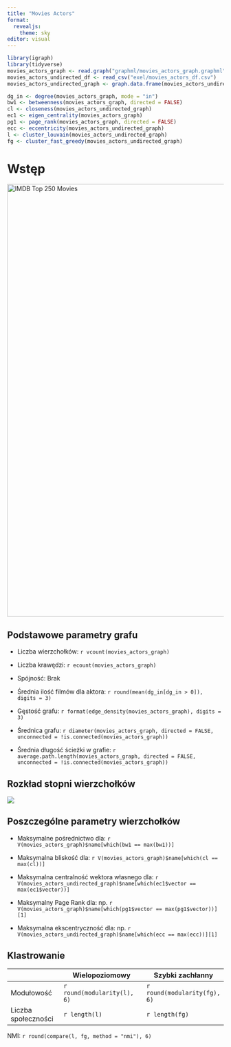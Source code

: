 ```yaml
---
title: "Movies Actors"
format: 
  revealjs:
    theme: sky
editor: visual
---
```


```r
library(igraph)
library(tidyverse)
movies_actors_graph <- read.graph("graphml/movies_actors_graph.graphml", format = "graphml")
movies_actors_undirected_df <- read_csv("exel/movies_actors_df.csv")
movies_actors_undirected_graph <- graph.data.frame(movies_actors_undirected_df, directed = FALSE)

dg_in <- degree(movies_actors_graph, mode = "in")
bw1 <- betweenness(movies_actors_graph, directed = FALSE) 
cl <- closeness(movies_actors_undirected_graph)
ec1 <- eigen_centrality(movies_actors_graph)
pg1 <- page_rank(movies_actors_graph, directed = FALSE)
ecc <- eccentricity(movies_actors_undirected_graph)
l <- cluster_louvain(movies_actors_undirected_graph)
fg <- cluster_fast_greedy(movies_actors_undirected_graph)
```

# **Wstęp**

[![IMDB Top 250 Movies](Pictures/IMDB%20250%20Movies.png){fig-align="center" width="1003"}](https://www.imdb.com/chart/top/)

## **Podstawowe parametry grafu**

-   Liczba wierzchołków: `r vcount(movies_actors_graph)`

-   Liczba krawędzi: `r ecount(movies_actors_graph)`

-   Spójność: Brak

-   Średnia ilość filmów dla aktora: `r round(mean(dg_in[dg_in > 0]), digits = 3)`

-   Gęstość grafu: `r format(edge_density(movies_actors_graph), digits = 3)`

-   Średnica grafu: `r diameter(movies_actors_graph, directed = FALSE, unconnected = !is.connected(movies_actors_graph))`

-   Średnia długość ścieżki w grafie: `r average.path.length(movies_actors_graph, directed = FALSE, unconnected = !is.connected(movies_actors_graph))`

## **Rozkład stopni wierzchołków**

![](Pictures/plot_1.png){fig-align="center"}

## **Poszczególne parametry wierzchołków**

-   Maksymalne pośrednictwo dla: `r V(movies_actors_graph)$name[which(bw1 == max(bw1))]`

-   Maksymalna bliskość dla: `r V(movies_actors_graph)$name[which(cl == max(cl))]`

-   Maksymalna centralność wektora własnego dla: `r V(movies_actors_undirected_graph)$name[which(ec1$vector == max(ec1$vector))]`

-   Maksymalny Page Rank dla: np. `r V(movies_actors_graph)$name[which(pg1$vector == max(pg1$vector))][1]`

-   Maksymalna ekscentryczność dla: np. `r V(movies_actors_undirected_graph)$name[which(ecc == max(ecc))][1]`

## **Klastrowanie**

|                     | Wielopoziomowy              | Szybki zachłanny             |
|--------------------|-------------------------------|---------------------|
| Modułowość          | `r round(modularity(l), 6)` | `r round(modularity(fg), 6)` |
| Liczba społeczności | `r length(l)`               | `r length(fg)`               |

NMI: `r round(compare(l, fg, method = "nmi"), 6)`
